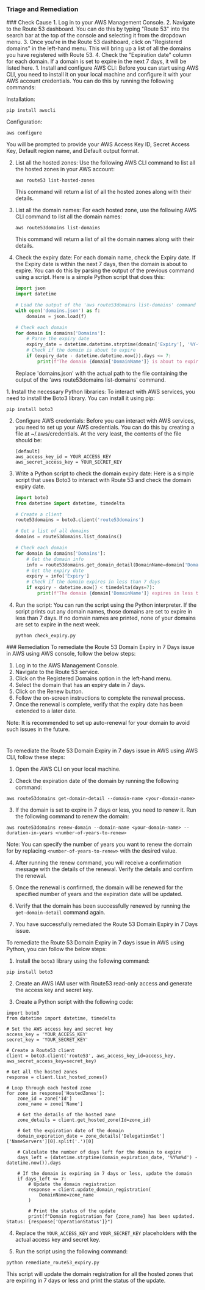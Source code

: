 
### Triage and Remediation
<Tabs>

<Tab title='Cause'>
### Check Cause
<AccordionGroup>
<Accordion title='Using Console' defaultOpen='true'>
1. Log in to your AWS Management Console.
2. Navigate to the Route 53 dashboard. You can do this by typing "Route 53" into the search bar at the top of the console and selecting it from the dropdown menu.
3. Once you're in the Route 53 dashboard, click on "Registered domains" in the left-hand menu. This will bring up a list of all the domains you have registered with Route 53.
4. Check the "Expiration date" column for each domain. If a domain is set to expire in the next 7 days, it will be listed here.
</Accordion>

<Accordion title='Using CLI'>
1. Install and configure AWS CLI: Before you can start using AWS CLI, you need to install it on your local machine and configure it with your AWS account credentials. You can do this by running the following commands:

   Installation:
   ```
   pip install awscli
   ```
   Configuration:
   ```
   aws configure
   ```
   You will be prompted to provide your AWS Access Key ID, Secret Access Key, Default region name, and Default output format.

2. List all the hosted zones: Use the following AWS CLI command to list all the hosted zones in your AWS account:

   ```
   aws route53 list-hosted-zones
   ```
   This command will return a list of all the hosted zones along with their details.

3. List all the domain names: For each hosted zone, use the following AWS CLI command to list all the domain names:

   ```
   aws route53domains list-domains
   ```
   This command will return a list of all the domain names along with their details.

4. Check the expiry date: For each domain name, check the Expiry date. If the Expiry date is within the next 7 days, then the domain is about to expire. You can do this by parsing the output of the previous command using a script. Here is a simple Python script that does this:

   ```python
   import json
   import datetime

   # Load the output of the 'aws route53domains list-domains' command
   with open('domains.json') as f:
       domains = json.load(f)

   # Check each domain
   for domain in domains['Domains']:
       # Parse the expiry date
       expiry_date = datetime.datetime.strptime(domain['Expiry'], '%Y-%m-%dT%H:%M:%S.%fZ')
       # Check if the domain is about to expire
       if (expiry_date - datetime.datetime.now()).days <= 7:
           print(f"The domain {domain['DomainName']} is about to expire")
   ```
   Replace 'domains.json' with the actual path to the file containing the output of the 'aws route53domains list-domains' command.
</Accordion>

<Accordion title='Using Python'>
1. Install the necessary Python libraries: To interact with AWS services, you need to install the Boto3 library. You can install it using pip:

   ```
   pip install boto3
   ```

2. Configure AWS credentials: Before you can interact with AWS services, you need to set up your AWS credentials. You can do this by creating a file at ~/.aws/credentials. At the very least, the contents of the file should be:

   ```
   [default]
   aws_access_key_id = YOUR_ACCESS_KEY
   aws_secret_access_key = YOUR_SECRET_KEY
   ```

3. Write a Python script to check the domain expiry date: Here is a simple script that uses Boto3 to interact with Route 53 and check the domain expiry date.

   ```python
   import boto3
   from datetime import datetime, timedelta

   # Create a client
   route53domains = boto3.client('route53domains')

   # Get a list of all domains
   domains = route53domains.list_domains()

   # Check each domain
   for domain in domains['Domains']:
       # Get the domain info
       info = route53domains.get_domain_detail(DomainName=domain['DomainName'])
       # Get the expiry date
       expiry = info['Expiry']
       # Check if the domain expires in less than 7 days
       if expiry - datetime.now() < timedelta(days=7):
           print(f"The domain {domain['DomainName']} expires in less than 7 days!")
   ```

4. Run the script: You can run the script using the Python interpreter. If the script prints out any domain names, those domains are set to expire in less than 7 days. If no domain names are printed, none of your domains are set to expire in the next week.

   ```
   python check_expiry.py
   ```
</Accordion>

</AccordionGroup>
</Tab>
<Tab title='Remediation'>
### Remediation

<AccordionGroup>
<Accordion title='Using Console' defaultOpen='true'>
To remediate the Route 53 Domain Expiry in 7 Days issue in AWS using AWS console, follow the below steps:

1. Log in to the AWS Management Console.
2. Navigate to the Route 53 service.
3. Click on the Registered Domains option in the left-hand menu.
4. Select the domain that has an expiry date in 7 days.
5. Click on the Renew button.
6. Follow the on-screen instructions to complete the renewal process.
7. Once the renewal is complete, verify that the expiry date has been extended to a later date.

Note: It is recommended to set up auto-renewal for your domain to avoid such issues in the future.

#
</Accordion>

<Accordion title='Using CLI'>
To remediate the Route 53 Domain Expiry in 7 days issue in AWS using AWS CLI, follow these steps:

1. Open the AWS CLI on your local machine.

2. Check the expiration date of the domain by running the following command:

```
aws route53domains get-domain-detail --domain-name <your-domain-name>
```

3. If the domain is set to expire in 7 days or less, you need to renew it. Run the following command to renew the domain:

```
aws route53domains renew-domain --domain-name <your-domain-name> --duration-in-years <number-of-years-to-renew>
```

Note: You can specify the number of years you want to renew the domain for by replacing `<number-of-years-to-renew>` with the desired value.

4. After running the renew command, you will receive a confirmation message with the details of the renewal. Verify the details and confirm the renewal.

5. Once the renewal is confirmed, the domain will be renewed for the specified number of years and the expiration date will be updated.

6. Verify that the domain has been successfully renewed by running the `get-domain-detail` command again.

7. You have successfully remediated the Route 53 Domain Expiry in 7 Days issue.
</Accordion>

<Accordion title='Using Python'>
To remediate the Route 53 Domain Expiry in 7 days issue in AWS using Python, you can follow the below steps:

1. Install the `boto3` library using the following command:

```
pip install boto3
```

2. Create an AWS IAM user with Route53 read-only access and generate the access key and secret key.

3. Create a Python script with the following code:

```
import boto3
from datetime import datetime, timedelta

# Set the AWS access key and secret key
access_key = 'YOUR_ACCESS_KEY'
secret_key = 'YOUR_SECRET_KEY'

# Create a Route53 client
client = boto3.client('route53', aws_access_key_id=access_key, aws_secret_access_key=secret_key)

# Get all the hosted zones
response = client.list_hosted_zones()

# Loop through each hosted zone
for zone in response['HostedZones']:
    zone_id = zone['Id']
    zone_name = zone['Name']

    # Get the details of the hosted zone
    zone_details = client.get_hosted_zone(Id=zone_id)

    # Get the expiration date of the domain
    domain_expiration_date = zone_details['DelegationSet']['NameServers'][0].split('.')[0]

    # Calculate the number of days left for the domain to expire
    days_left = (datetime.strptime(domain_expiration_date, '%Y%m%d') - datetime.now()).days

    # If the domain is expiring in 7 days or less, update the domain
    if days_left <= 7:
        # Update the domain registration
        response = client.update_domain_registration(
            DomainName=zone_name
        )

        # Print the status of the update
        print(f"Domain registration for {zone_name} has been updated. Status: {response['OperationStatus']}")
```

4. Replace the `YOUR_ACCESS_KEY` and `YOUR_SECRET_KEY` placeholders with the actual access key and secret key.

5. Run the script using the following command:

```
python remediate_route53_expiry.py
```

This script will update the domain registration for all the hosted zones that are expiring in 7 days or less and print the status of the update.
</Accordion>

</AccordionGroup>
</Tab>
</Tabs>
